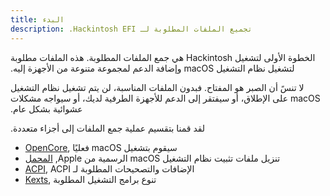 ```yaml
---
title: البدء
description: ‫تجميع الملفات المطلوبة لـ Hackintosh EFI.‬
---
```


‫الخطوة الأولى لتشغيل Hackintosh هي جمع الملفات المطلوبة. هذه الملفات مطلوبة لتشغيل نظام التشغيل macOS وإضافة الدعم لمجموعة متنوعة من الأجهزة إليه.‬

‫لا تنسً أن الصبر هو المفتاح. فبدون الملفات المناسبة، لن يتم تشغيل نظام التشغيل macOS على الإطلاق، أو سيفتقر إلى الدعم للأجهزة الطرفية لديك، أو سيواجه مشكلات عشوائية بشكل عام.‬

‫لقد قمنا بتقسيم عملية جمع الملفات إلى أجزاء متعددة.‬

- [OpenCore](/ar/guides/hackintosh/gathering-files/opencore/)‫سيقوم بتشغيل macOS فعليًا ,‬
- ‫ تنزيل ملفات تثبيت نظام التشغيل macOS الرسمية من Apple, [المحمل](/ar/guides/hackintosh/gathering-files/installer/)‬
- [ACPI](/ar/guides/hackintosh/gathering-files/acpi/), ‫الإضافات والتصحيحات المطلوبة لـ ACPI‬
- [Kexts](/ar/guides/hackintosh/gathering-files/kexts/), تنوع برامج التشغيل المطلوبة
